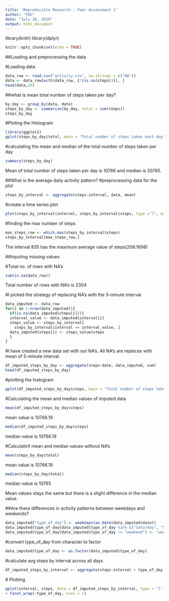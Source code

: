 ---
title: 'Reproducible Research : Peer Assessment 1'
author: "YOU"
date: "July 18, 2019"
output: html_document
---
library(knitr)
library(dplyr)

```{r setup, include=FALSE}
knitr::opts_chunk$set(echo = TRUE)
```



##Loading and preprocessing the data

 #Loading data

```{r}
data_row <- read.csv("activity.csv", na.strings = c("NA"))
data <- data_row[with(data_row, {!(is.na(steps))}), ]
head(data,20)

```


##what is mean total number of steps taken per day?
```{r}
by_day <- group_by(data, date)
steps_by_day <- summarise(by_day, total = sum(steps))
steps_by_day
```

 #Ploting the Histogram
```{r}
library(ggplot2)
qplot(steps_by_day$total, main = "Total number of steps taken each day", xlab = "Total Steps", ylab = "Frequency", col = "blue")
```

 #calculating the mean and median of the total number of steps taken per day
```{r}
summary(steps_by_day)
```

Mean of total number of steps taken per day is 10766 and median is 20765.


##What is the average daily activity pattern?
 #preprocessing data for the plot
```{r}
steps_by_interval <- aggregate(steps~interval, data, mean)
```

 #create a time series plot
```{r}
plot(steps_by_interval$interval, steps_by_interval$steps, type ="l", main = "Average number of steps overl all days", xlab = "Interval", ylab = " Average number of steps")
```

 #finding the max number of steps
```{r}
max_steps_row <- which.max(steps_by_interval$steps)
steps_by_interval[max_steps_row,]
```

The interval 835 has the maximum average value of steps(206.1698)
 
##Inputing missing values

 #Total no. of rows with NA's
```{r}
sum(is.na(data_row))
```
Total number of rows with NA's is 2304
 
 #I picked the strategy of replacing NA's with the 5-minute interval
```{r}
data_imputed <- data_row
for(i in 1:nrow(data_imputed)){
  if(is.na(data_imputed$steps[i])){
  interval_value <- data_imputed$interval[i]
  steps_value <- steps_by_interval[
    steps_by_interval$interval == interval_value, ]
  data_imputed$steps[i] <- steps_value$steps
  }
}
```

 #I have created a new data set with out NA's. All NA's are replaces with mean of 5-minute interval.
```{r}
df_imputed_steps_by_day <- aggregate(steps~date, data_imputed, sum)
head(df_imputed_steps_by_day)
```

 #plotting the histogram
```{r}
qplot(df_imputed_steps_by_day$steps, main = "Total number of steps taken each day", xlab = "Total number of steps in a day", ylab ="Frequency", binwidth = 1000)
```

 #Calculating the mean and median values of imputed data
```{r}
mean(df_imputed_steps_by_day$steps)
```
 mean value is 10766.19
 
```{r}
median(df_imputed_steps_by_day$steps)
```
 median value is 10766.19
 
 #Calculatinf mean and median values without NA's
```{r}
mean(steps_by_day$total)
```
 mean value is 10766.19

```{r}
median(steps_by_day$total)
```
 median value is 10765
 
 Mean values stays the same but there is a slight difference in the median value.
 
 
##Are there differences in activity patterns between weekdays and weekends?
```{r}
data_imputed["type_of_day"] <- weekdays(as.Date(data_imputed$date))
data_imputed$type_of_day[data_imputed$type_of_day %in% c("Saturday", "Sunday")] <- "weekend"
data_imputed$type_of_day[data_imputed$type_of_day != "weekend"] <- "weekday"
```

 #convert type_of_day from character to factor
```{r}
data_imputed$type_of_day <- as.factor(data_imputed$type_of_day)
```

 #calculate avg steps by interval across all days
```{r}
df_imputed_steps_by_interval <- aggregate(steps~interval + type_of_day, data_imputed, mean)
```

 # Plotting
```{r}
qplot(interval, steps, data = df_imputed_steps_by_interval, type = "l", geom = c("line"), xlab = "Interval", ylab = "Number of steps", main = "")+
+ facet_wrap(~type_of_day, ncol = 1)
```

 
